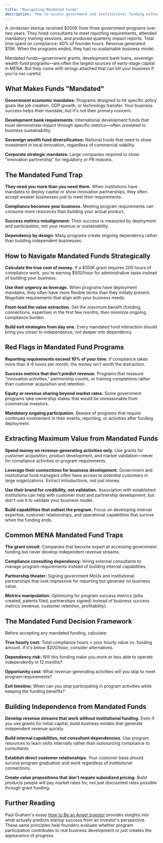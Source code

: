 ```yaml
---
title: "Navigating Mandated Funds"
description: "How to access government and institutional funding without becoming dependent on it"
---
```


A Jordanian startup received \$200K from three government programs over two years. They hired consultants to meet reporting requirements, attended mandatory training sessions, and produced quarterly impact reports. Total time spent on compliance: 40% of founder hours. Revenue generated: \$15K. When the programs ended, they had no sustainable business model.

Mandated funds—government grants, development bank loans, sovereign wealth fund programs—are often the largest sources of early-stage capital in MENA. But they come with strings attached that can kill your business if you're not careful.

## What Makes Funds "Mandated"

**Government economic mandates:** Programs designed to hit specific policy goals like job creation, GDP growth, or technology transfer. Your business success helps their mandate, but it's not their primary concern.

**Development bank requirements:** International development funds that must demonstrate impact through specific metrics—often unrelated to business sustainability.

**Sovereign wealth fund diversification:** National funds that need to show investment in local innovation, regardless of commercial viability.

**Corporate strategic mandates:** Large companies required to show "innovation partnership" for regulatory or PR reasons.

## The Mandated Fund Trap

**They need you more than you need them.** When institutions have mandates to deploy capital or show innovation partnerships, they often accept weaker businesses just to meet their requirements.

**Compliance becomes your business.** Meeting program requirements can consume more resources than building your actual product.

**Success metrics misalignment:** Their success is measured by deployment and participation, not your revenue or sustainability.

**Dependency by design:** Many programs create ongoing dependency rather than building independent businesses.

## How to Navigate Mandated Funds Strategically

**Calculate the true cost of money.** If a \$100K grant requires 200 hours of compliance work, you're earning \$500/hour for administrative tasks instead of building your business.

**Use their urgency as leverage.** When programs have deployment mandates, they often have more flexible terms than they initially present. Negotiate requirements that align with your business needs.

**Front-load the value extraction.** Get the maximum benefit (funding, connections, expertise) in the first few months, then minimize ongoing compliance burden.

**Build exit strategies from day one.** Every mandated fund interaction should bring you closer to independence, not deeper into dependency.

## Red Flags in Mandated Fund Programs

**Reporting requirements exceed 10% of your time.** If compliance takes more than 4-6 hours per month, the money isn't worth the distraction.

**Success metrics that don't predict revenue.** Programs that measure "innovation activities," partnership counts, or training completions rather than customer acquisition and retention.

**Equity or revenue sharing beyond market rates.** Some government programs take ownership stakes that would be unreasonable from commercial investors.

**Mandatory ongoing participation.** Beware of programs that require continued involvement in their events, reporting, or activities after funding deployment.

## Extracting Maximum Value from Mandated Funds

**Spend money on revenue-generating activities only.** Use grants for customer acquisition, product development, and market validation—never for compliance activities or program requirements.

**Leverage their connections for business development.** Government and institutional fund managers often have access to potential customers in large organizations. Extract introductions, not just money.

**Use their brand for credibility, not validation.** Association with established institutions can help with customer trust and partnership development, but don't use it to validate your business model.

**Build capabilities that outlast the program.** Focus on developing internal expertise, customer relationships, and operational capabilities that survive when the funding ends.

## Common MENA Mandated Fund Traps

**The grant circuit:** Companies that become expert at accessing government funding but never develop independent revenue streams.

**Compliance consulting dependency:** Hiring external consultants to manage program requirements instead of building internal capabilities.

**Partnership theater:** Signing government MoUs and institutional partnerships that look impressive for reporting but generate no business value.

**Metrics manipulation:** Optimizing for program success metrics (jobs created, patents filed, partnerships signed) instead of business success metrics (revenue, customer retention, profitability).

## The Mandated Fund Decision Framework

Before accepting any mandated funding, calculate:

**True hourly cost:** Total compliance hours × your hourly value vs. funding amount. If it's below $200/hour, consider alternatives.

**Dependency risk:** Will this funding make you more or less able to operate independently in 12 months?

**Opportunity cost:** What revenue-generating activities will you skip to meet program requirements?

**Exit timeline:** When can you stop participating in program activities while keeping the funding benefits?

## Building Independence from Mandated Funds

**Develop revenue streams that work without institutional funding.** Even if you use grants for initial capital, build business models that generate independent revenue quickly.

**Build internal capabilities, not consultant dependencies.** Use program resources to learn skills internally rather than outsourcing compliance to consultants.

**Establish direct customer relationships.** Your customer base should survive program graduation and work regardless of institutional connections.

**Create value propositions that don't require subsidized pricing.** Build products people will pay market rates for, not just discounted rates possible through grant funding.


## Further Reading

Paul Graham's essay [How to Be an Angel Investor](http://paulgraham.com/angelinvesting.html) provides insights into what actually predicts startup success from an investor's perspective. These same principles help founders evaluate whether program participation contributes to real business development or just creates the appearance of progress.